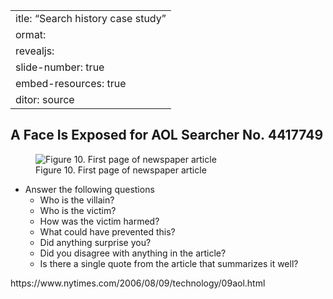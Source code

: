  ---
title: "Search history case study"
format: 
  revealjs:
    slide-number: true
    embed-resources: true
editor: source
---

## A Face Is Exposed for AOL Searcher No. 4417749

![Figure 10. First page of newspaper article](http://www.pmean.com/new-images/21/aol-searcher-01.png)

::: notes

-   Answer the following questions
    -   Who is the villain?
    -   Who is the victim?
    -   How was the victim harmed?
    -   What could have prevented this?
    -   Did anything surprise you?
    -   Did you disagree with anything in the article?
    -   Is there a single quote from the article that summarizes it well?

https://www.nytimes.com/2006/08/09/technology/09aol.html

:::

